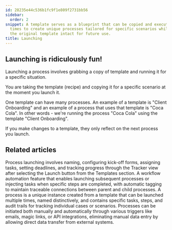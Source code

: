```yaml
---
id: 28235e44c536b1fc9f1e809f2731bb56
sidebar:
  order: 2
snippet: A template serves as a blueprint that can be copied and executed multiple
  times to create unique processes tailored for specific scenarios while maintaining
  the original template intact for future use.
title: Launching
---
```


## Launching is ridiculously fun!

Launching a process involves grabbing a copy of template and running it for a specific situation.

You are taking the template (recipe) and copying it for a specific scenario at the moment you launch it.

One template can have many processes. An example of a template is "Client Onboarding" and an example of a process that uses that template is "Coca Cola". In other words - we're running the process "Coca Cola" using the template "Client Onboarding".

If you make changes to a template, they only reflect on the next process you launch.



<PageTree />


## Related articles
<CardGrid>
<LinkTitleCard header="<b>Tutorials > Launch a process</b>" href="/products/pro/tutorials/your-first-process/" > Process launching involves naming, configuring kick-off forms, assigning tasks, setting deadlines, and tracking progress through the Tracker view after selecting the Launch button from the Templates section. </LinkTitleCard>
<LinkTitleCard header="<b>Launching > Launch another process when a task is completed</b>" href="/products/pro/launching/launch-process-when-task-is-completed/" > A workflow automation feature that enables launching subsequent processes or injecting tasks when specific steps are completed, with automatic tagging to maintain traceable connections between parent and child processes. </LinkTitleCard>
<LinkTitleCard header="<b>Tracking And Tasks > More about processes</b>" href="/products/pro/tracking-and-tasks/processes/" > A process is a unique instance created from a template that can be launched multiple times, named distinctively, and contains specific tasks, steps, and audit trails for tracking individual cases or scenarios. </LinkTitleCard>
<LinkTitleCard header="<b>Launching > Triggers</b>" href="/products/pro/launching/triggers/" > Processes can be initiated both manually and automatically through various triggers like emails, magic links, or API integrations, eliminating manual data entry by allowing direct data transfer from external systems. </LinkTitleCard>
</CardGrid>